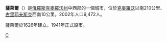 {{coord|54.6014|N|86.2486|E|display=title}}
'''薩萊爾'''（{{lang-ru|Салаи́р}}）是[[俄羅斯|俄羅斯]][[克麥羅沃州|克麥羅沃州]]中西部的一個城市，位於[[克麥羅沃|克麥羅沃]]以南210公里、[[古里耶夫斯克_(克麥羅沃州)|古里耶夫斯克]]西南10公里。2002年人口9,472人。

薩萊爾於1626年建立。1941年正式設市。

{{克麦罗沃州行政区划}}
{{俄罗斯地理小作品}}

[[Category:克麥羅沃州城市|С]]